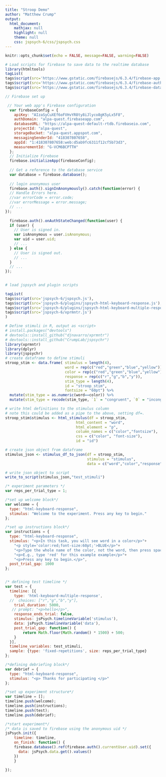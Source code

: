 ```yaml
---
title: "Stroop Demo"
author: "Matthew Crump"
output:
  html_document:
    mathjax: null
    highlight: null
    theme: null
    css: jspsych-6/css/jspsych.css
---
```


```r
knitr::opts_chunk$set(echo = FALSE, message=FALSE, warning=FALSE)
```


```r
# Load scripts for firebase to save data to the realtime database
library(htmltools)
tagList(
tags$script(src='https://www.gstatic.com/firebasejs/6.3.4/firebase-app.js'),
tags$script(src='https://www.gstatic.com/firebasejs/6.3.4/firebase-auth.js'),
tags$script(src='https://www.gstatic.com/firebasejs/6.3.4/firebase-database.js'))

```

```js
// Firebase set up

 // Your web app's Firebase configuration
  var firebaseConfig = {
    apiKey: "AIzaSyCuXEf6oFVHvYR8ty8iJlyco8gK5yLx5F8",
    authDomain: "alpa-quest.firebaseapp.com",
    databaseURL: "https://alpa-quest-default-rtdb.firebaseio.com",
    projectId: "alpa-quest",
    storageBucket: "alpa-quest.appspot.com",
    messagingSenderId: "418307807658",
    appId: "1:418307807658:web:d5ab9fc6311f12cf5b73d3",
    measurementId: "G-VCM6BCPTTH"
  };
  // Initialize Firebase
  firebase.initializeApp(firebaseConfig);
  
  // Get a reference to the database service
  var database = firebase.database();
  
  // login anonymous user
  firebase.auth().signInAnonymously().catch(function(error) {
  // Handle Errors here.
  //var errorCode = error.code;
  //var errorMessage = error.message;
  // ...
});
  
  firebase.auth().onAuthStateChanged(function(user) {
  if (user) {
    // User is signed in.
    var isAnonymous = user.isAnonymous;
    var uid = user.uid;
    // ...
  } else {
    // User is signed out.
    // ...
  }
  // ...
});
  
```

```r
# load jspsych and plugin scripts

tagList(
tags$script(src='jspsych-6/jspsych.js'),
tags$script(src='jspsych-6/plugins/jspsych-html-keyboard-response.js'),
tags$script(src='jspsych-6/plugins/jspsych-html-keyboard-multiple-response.js'),
tags$script(src='jspsych-6/xprmntr.js')
)
```

<!-- This demo uses a new plugin (in dev) to allow for multiple responses, like a typewritten response. The plugin is called jspsych-html-keyboard-multiple-response.js-->

```r
# Define stimuli in R, output as <script> 
# install.packages("devtools")
# devtools::install_github("djnavarro/xprmntr")
# devtools::install_github("CrumpLab/jspsychr")
library(xprmntr)
library(dplyr)
library(jspsychr)
# create dataframe to define stimuli
stroop_stim <- data.frame( stimulus = length(4),
                           word = rep(c("red","green","blue","yellow")),
                           color = rep(c("red","green","blue","yellow")),
                           response = rep(c("r","g","b","y")),
                           stim_type = length(4),
                           id = "stroop_stim",
                           fontsize = "60pt") %>%
  mutate(stim_type = as.numeric(word==color)) %>%
  mutate(stim_type = recode(stim_type, `1` = "congruent", `0` = "incongruent"))

# write html definitions to the stimulus column
# note this could be added as a pipe to the above, setting df=.
stroop_stim$stimulus <- html_stimulus(df = stroop_stim, 
                                html_content = "word",
                                html_element = "p",
                                column_names = c("color","fontsize"),
                                css = c("color", "font-size"),
                                id = "id")

# create json object from dataframe
stimulus_json <- stimulus_df_to_json(df = stroop_stim,
                                     stimulus = "stimulus",
                                     data = c("word","color","response","stim_type"))

# write json object to script
write_to_script(stimulus_json,"test_stimuli")

```


```js
/* experiment parameters */
var reps_per_trial_type = 1;

/*set up welcome block*/
var welcome = {
  type: "html-keyboard-response",
  stimulus: "Welcome to the experiment. Press any key to begin."
};

/*set up instructions block*/
var instructions = {
  type: "html-keyboard-response",
  stimulus: "<p>In this task, you will see word in a color</p>"+
    "<p style='color:red;font-size:60pt;'>BLUE</p>"+
    "<p>Type the whole name of the color, not the word, then press space</p>"+
    "<p>E.g., type 'red' for this example example</p>"+
    "<p>Press any key to begin.</p>",
  post_trial_gap: 1000
};


/* defining test timeline */
var test = {
  timeline: [{
    type: 'html-keyboard-multiple-response',
  //  choices: ["r","g","b","y"],
    trial_duration: 5000,
   // prompt: "<p>hello</p>",
    response_ends_trial: false,
    stimulus: jsPsych.timelineVariable('stimulus'),
    data: jsPsych.timelineVariable('data'),
    post_trial_gap: function() {
        return Math.floor(Math.random() * 1500) + 500;
    }
  }],
  timeline_variables: test_stimuli,
  sample: {type: 'fixed-repetitions', size: reps_per_trial_type}
};

/*defining debriefing block*/
var debrief = {
  type: "html-keyboard-response",
  stimulus: "<p> Thanks for participating </p>"
};

/*set up experiment structure*/
var timeline = [];
timeline.push(welcome);
timeline.push(instructions);
timeline.push(test);
timeline.push(debrief);

/*start experiment*/
/* data is saved to firebase using the anonymous uid */
jsPsych.init({
    timeline: timeline,
    on_finish: function() {
    firebase.database().ref(firebase.auth().currentUser.uid).set({
      data: jsPsych.data.get().values()
    })
    }

});
```



